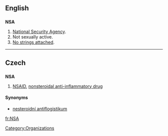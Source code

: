 {{also|-nsa|-nsä}}
==English==

==={{initialism}}===
'''NSA'''

# [[w:National Security Agency|National Security Agency]].
# Not sexually active.
# [[no strings attached|No strings attached]].

----

==Czech==

==={{acronym|Czech}}===
'''NSA'''

# [[NSAID]], [[nonsteroidal anti-inflammatory drug]]

====Synonyms====
* [[nesteroidní antiflogistikum]] {{n}}

[[Category:Organizations]]

[[fr:NSA]]
